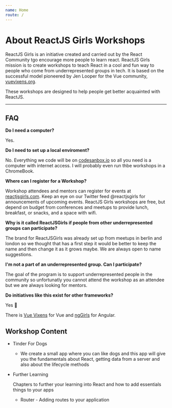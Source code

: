 ```yaml
---
name: Home
route: /
---
```


# About ReactJS Girls Workshops

ReactJS Girls is an initiative created and carried out by the React Community tgo encourage more people to learn react. ReactJS Girls mission is to create workshops to teach React in a cool and fun way to people who come from underrepresented groups in tech. It is based on the successful model pioneered by Jen Looper for the Vue community, [vuevixens.org](https://vuevixens.org).

These workshops are designed to help people get better acquainted with ReactJS.

- - -

## FAQ

**Do I need a computer?**

Yes.

**Do I need to set up a local enviroment?**

No. Everything we code will be on [codesanbox.io](https://codesanbox.io) so all you need is a computer with internet access.
I will probably even run thbe workshops in a ChromeBook.

**Where can I register for a Workshop?**

Workshop attendees and mentors can register for events at [reactjsgirls.com](https://www.reactjsgirls.com). Keep an eye on our Twitter feed @reactjsgirls for announcements of upcoming events. ReactJS Girls workshops are free, but depend on budget from conferences and meetups to provide lunch, breakfast, or snacks, and a space with wifi.

**Why is it called ReactJSGirls if people from other underrepresented groups can participate?**

The brand for ReactJSGirls was already set up from meetups in berlin and london so we thought that has a first step it would be better to keep the name and then change it as it grows maybe. We are always open to name suggestions.

**I'm not a part of an underrepresented group. Can I participate?**

The goal of the program is to support underrepresented people in the community so unfortunatly you cannot attend the workshop as an attendee but we are always looking for mentors.

**Do initiatives like this exist for other frameworks?**

Yes 🎉

There is [Vue Vixens](https://vuevixens.org) for Vue and [ngGirls](http://ng-girls.org/) for Angular.


## Workshop Content

- Tinder For Dogs

  - We create a small app where you can like dogs and this app will give you the fundamentals about React, getting data from a server and also about the lifecycle methods

- Further Learning

  Chapters to further your learning into React and how to add essentials things to your apps

  - Router - Adding routes to your application
